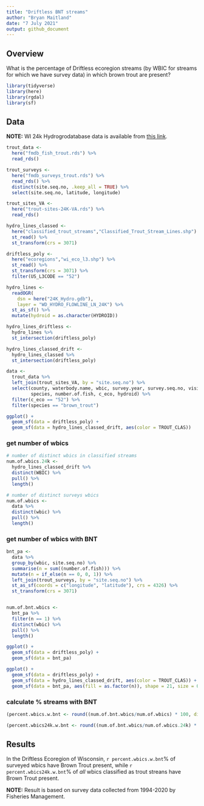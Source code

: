 ```yaml
---
title: "Driftless BNT streams"
author: "Bryan Maitland"
date: "7 July 2021"
output: github_document
---
```


## Overview

What is the percentage of Driftless ecoregion streams (by WBIC for streams for which we have survey data) in which brown trout are present?

```r
library(tidyverse)
library(here)
library(rgdal)  
library(sf)
```


## Data

**NOTE:** WI 24k Hydrogrodatabase data is available from [this link](https://data-wi-dnr.opendata.arcgis.com/datasets/wi-dnr::24k-hydro-flowlines-rivers-streams/about). 

```r

trout_data <- 
  here("fmdb_fish_trout.rds") %>% 
  read_rds()

trout_surveys <- 
  here("fmdb_surveys_trout.rds") %>% 
  read_rds() %>% 
  distinct(site.seq.no, .keep_all = TRUE) %>% 
  select(site.seq.no, latitude, longitude) 

trout_sites_VA <- 
  here("trout-sites-24K-VA.rds") %>% 
  read_rds()

hydro_lines_classed <- 
  here("classified_trout_streams","Classified_Trout_Stream_Lines.shp") %>% 
  st_read() %>% 
  st_transform(crs = 3071) 

driftless_poly <- 
  here("ecoregions","wi_eco_l3.shp") %>% 
  st_read() %>% 
  st_transform(crs = 3071) %>% 
  filter(US_L3CODE == "52")

hydro_lines <- 
  readOGR(
    dsn = here("24K_Hydro.gdb"), 
    layer = "WD_HYDRO_FLOWLINE_LN_24K") %>% 
  st_as_sf() %>% 
  mutate(hydroid = as.character(HYDROID))

```


```r

hydro_lines_driftless <- 
  hydro_lines %>% 
  st_intersection(driftless_poly)

hydro_lines_classed_drift <- 
  hydro_lines_classed %>% 
  st_intersection(driftless_poly)

data <- 
  trout_data %>% 
  left_join(trout_sites_VA, by = "site.seq.no") %>% 
  select(county, waterbody.name, wbic, survey.year, survey.seq.no, visit.fish.seq.no, site.seq.no,
         species, number.of.fish, c_eco, hydroid) %>% 
  filter(c_eco == "52") %>% 
  filter(species == "brown_trout")

```

```r

ggplot() + 
  geom_sf(data = driftless_poly) + 
  geom_sf(data = hydro_lines_classed_drift, aes(color = TROUT_CLAS))

```


### get number of wbics

```r
# number of distinct wbics in classified streams
num.of.wbics.24k <- 
  hydro_lines_classed_drift %>% 
  distinct(WBIC) %>% 
  pull() %>% 
  length()
```

```r
# number of distinct surveys wbics
num.of.wbics <- 
  data %>% 
  distinct(wbic) %>% 
  pull() %>% 
  length()
```

### get number of wbics with BNT

```r
bnt_pa <-
  data %>% 
  group_by(wbic, site.seq.no) %>% 
  summarise(n = sum((number.of.fish))) %>% 
  mutate(n = if_else(n == 0, 0, 1)) %>% 
  left_join(trout_surveys, by = "site.seq.no") %>% 
  st_as_sf(coords = c("longitude", "latitude"), crs = 4326) %>% 
  st_transform(crs = 3071)


num.of.bnt.wbics <- 
  bnt_pa %>% 
  filter(n == 1) %>% 
  distinct(wbic) %>% 
  pull() %>% 
  length()
```

```r
ggplot() + 
  geom_sf(data = driftless_poly) +
  geom_sf(data = bnt_pa)

ggplot() + 
  geom_sf(data = driftless_poly) + 
  geom_sf(data = hydro_lines_classed_drift, aes(color = TROUT_CLAS)) +
  geom_sf(data = bnt_pa, aes(fill = as.factor(n)), shape = 21, size = 0.5, alpha = 0.5)

```



### calculate % streams with BNT

```r
(percent.wbics.w.bnt <- round((num.of.bnt.wbics/num.of.wbics) * 100, digits = 2))

(percent.wbics24k.w.bnt <- round((num.of.bnt.wbics/num.of.wbics.24k) * 100, digits = 2) )

```

## Results

In the Driftless Ecoregion of Wisconsin, `r percent.wbics.w.bnt`% of surveyed wbics have Brown Trout present, while `r percent.wbics24k.w.bnt`% of *all* wbics classified as trout streans have Brown Trout present.  

**NOTE:** Result is based on survey data collected from 1994-2020 by Fisheries Management. 